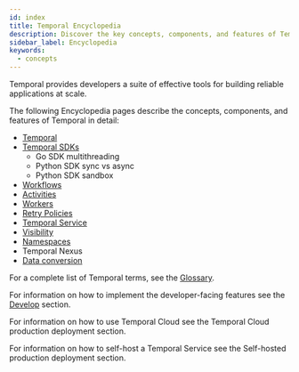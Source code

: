 ```yaml
---
id: index
title: Temporal Encyclopedia
description: Discover the key concepts, components, and features of Temporal for building scalable and reliable applications. Learn about Temporal SDKs, Workflows, Activities, Workers, and more.
sidebar_label: Encyclopedia
keywords:
  - concepts
---
```


Temporal provides developers a suite of effective tools for building reliable applications at scale.

The following Encyclopedia pages describe the concepts, components, and features of Temporal in detail:

- [Temporal](/temporal)
- [Temporal SDKs](/encyclopedia/temporal-sdks)
  - Go SDK multithreading
  - Python SDK sync vs async
  - Python SDK sandbox
- [Workflows](/workflows)
- [Activities](/activities)
- [Workers](/workers)
- [Retry Policies](/encyclopedia/retry-policies)
- [Temporal Service](/clusters)
- [Visibility](/visibility)
- [Namespaces](/namespaces)
- Temporal Nexus
- [Data conversion](/dataconversion)

For a complete list of Temporal terms, see the [Glossary](/glossary).

For information on how to implement the developer-facing features see the [Develop](/develop) section.

For information on how to use Temporal Cloud see the Temporal Cloud production deployment section.

For information on how to self-host a Temporal Service see the Self-hosted production deployment section.
